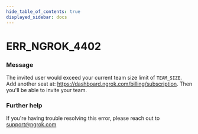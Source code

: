 ```yaml
---
hide_table_of_contents: true
displayed_sidebar: docs
---
```



# ERR_NGROK_4402

### Message
The invited user would exceed your current team size limit of `TEAM_SIZE`. Add another seat at: https://dashboard.ngrok.com/billing/subscription. Then you'll be able to invite your team.

<ErrorDetails error='err_ngrok_4402' />


### Further help
If you're having trouble resolving this error, please reach out to [support@ngrok.com](mailto:support@ngrok.com?subject=Help%20with%20ERR_NGROK_4402)

